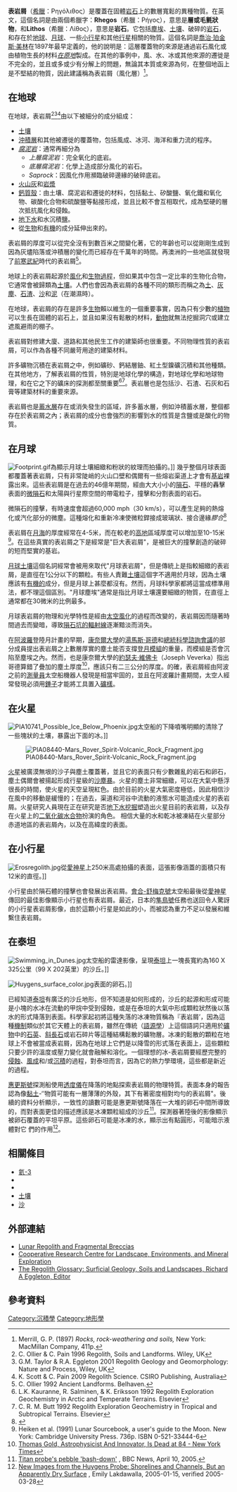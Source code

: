 '''表岩屑'''（[[希臘語|希臘]]：Ρηγόλιθος）是覆蓋在固體[[岩石|岩石]]上的數層寬鬆的異種物質。在英文，這個名詞是由兩個希臘字：'''Rhegos'''（希臘：Ρήγος），意思是'''層或毛氈狀物'''，和'''Lithos'''（希臘：Λίθος），意思是'''岩石'''。它包括[[灰塵|塵埃]]、[[土壤|土壤]]、破碎的[[岩石|岩石]]，和存在於[[地球|地球]]、[[月球|月球]]、一些[[小行星|小行星]]和其他[[行星|行星]]相關的物質。這個名詞是[[喬治·珀金斯·美林|喬治·珀金斯·美林]]在1897年最早定義的，他的說明是：這層覆蓋物的來源是通過岩石風化或由植物生長的材料''[[in_situ|在原地]]''製成。在其他的事例中，風、水、冰或其他來源的遷徙是不完全的，並且或多或少有分解上的問題，無論其本質或來源為何，在整個地函上是不堅結的物質，因此建議稱為表岩屑（風化層）<ref>Merrill, G. P. (1897) ''Rocks, rock-weathering and soils,'' New York: MacMillan Company, 411p.</ref>。

== 在地球 ==
在地球，表岩屑<ref>C. Ollier & C. Pain 1996 Regolith, Soils and Landforms. Wiley, UK</ref><ref>G.M. Taylor & R.A. Eggleton 2001 Regolith Geology and Geomorphology: Nature and Process, Wiley, UK</ref><ref>K. Scott & C. Pain 2009 Regolith Science. CSIRO Publishing, Australia</ref>由以下被細分的成分組成：
* [[土壤|土壤]]
* [[沖積層|沖積層]]和其他被遷徙的覆蓋物，包括風成、冰河、海洋和重力流的程序。
* ''[[腐泥岩|腐泥岩]]''：通常再細分為
** ''上層腐泥岩''：完全氧化的底岩。
** ''底層腐泥岩''：化學上造成部分風化的岩石。
** ''Saprock''：因風化作用瀕臨破碎邊緣的破碎底岩。
* [[火山灰|火山灰]]和[[岩漿|岩漿]]
* [[鈣質殼|鈣質殼]]：由土壤、腐泥岩和遷徙的材料，包括黏土、矽酸鹽、氧化鐵和氧化物、碳酸化合物和硫酸鹽等黏接形成，並且比較不會互相取代，成為堅硬的層次抵抗風化和侵蝕。
* [[地下水|地下水]]和水沉積[[盐_(化学)|鹽]]。
* 從[[生物|生物]]和[[有機物|有機]]的成分延伸出來的。

表岩屑的厚度可以從完全沒有到數百米之間變化著，它的年齡也可以從剛剛生成到因為灰燼陷落或沖積層的變化而已經存在千萬年的時間。再澳洲的一些地區就發現了[[前寒武紀|前寒武紀]]時代的表岩屑<ref>C. Ollier 1992 Ancient Landforms. Belhaven. </ref>。

地球上的表岩屑起源於[[風化|風化]]和[[生物|生物過程]]，但如果其中包含一定比率的生物化合物，它通常會被歸類為[[土壤|土壤]]。人們也會因為表岩屑的各種不同的類形而稱之為[[土|土]]、[[灰塵|灰塵]]、[[石渣|石渣]]、[[沙|沙]]和[[泥|泥]]（在潮濕時）。

在地球，表岩屑的存在是許多[[生物|生物]]賴以維生的一個重要事實，因為只有少數的[[植物|植物]]可以生長在固體的岩石上，並且如果沒有鬆散的材料，[[動物|動物]]就無法挖掘洞穴或建立遮風避雨的棚子。

表岩屑對修建大廈、道路和其他民生工作的建築師也很重要。不同物理性質的表岩屑，可以作為各種不同嚴苛用途的建築材料。

許多礦物沉積在表岩屑之中，例如礦砂、鈣結層鈾、紅土型鎳礦沉積和其他種類。在其他地方，了解表岩屑的性質，特別是地球化學的構造，對地球化學和地球物理，和在它之下的礦床的探測都至關重要<ref>L.K. Kauranne, R. Salminen, & K. Eriksson 1992 Regolith Exploration Geochemistry in Arctic and Temperate Terrains. Elsevier</ref><ref>C. R. M. Butt 1992 Regolith Exploration Geochemistry in Tropical and Subtropical Terrains. Elsevier</ref>。表岩層也是包括沙、石渣、石灰和石膏等建築材料的重要來源。

表岩屑也是[[蓄水層|蓄水層]]存在或消失發生的區域，許多蓄水層，例如沖積蓄水層，整個都存在於表岩屑之內；表岩屑的成分也會強烈的影響到水的性質是含鹽或是酸化的物質。

== 在月球 ==
[[File:Footprint.gif|thumb]]為顯示月球土壤細緻和粉狀的紋理而拍攝的。]]
幾乎整個月球表面都覆蓋著表岩屑，只有非常陡峭的火山口壁和偶爾有一些熔岩渠道上才會有[[基岩|基岩]]裸露出來。這些表岩屑是在過去的46億年期間，經由大大小小的[[隕石|隕石]]、平穩的轟擊表面的[[微流星體|微隕石]]和太陽與行星際空間的帶電粒子，撞擊和分割表面的岩石。

微隕石的撞擊，有時速度會超過60,000 mph（30 km/s），可以產生足夠的熱熔化或汽化部分的微塵。這種熔化和重新冷凍使微粒銲接成玻璃狀、接合邊緣''膠合''<ref>{{cite news
  | last = Mangels
  | first = John
  | title = Coping with a lunar dust-up
  | publisher = The Seattle Times
  | date = 2007-02-15
  | url = http://seattletimes.nwsource.com/html/nationworld/2003572876_moondust15.html
  | accessdate = 2007-02-16
  | deadurl = yes
  | archiveurl = https://web.archive.org/web/20070220042145/http://seattletimes.nwsource.com/html/nationworld/2003572876_moondust15.html
  | archivedate = 2007-02-20
  }}</ref> 

表岩屑在[[月海|月海]]的厚度經常在4-5米，而在較老的[[月球#表面地形|高地]]區域厚度可以增加至10-15米<ref>Heiken et al. (1991) Lunar Sourcebook, a user's guide to the Moon. New York: Cambridge University Press. 736p. ISBN 0-521-33444-6</ref>。在這些真實的表岩屑之下是經常是"巨大表岩屑"，是被巨大的撞擊創造的破碎的短而堅實的基岩。

[[月球土壤|月球土壤]]這個名詞經常會被用來取代"月球表岩屑"，但是傳統上是指較細緻的表岩屑，是直徑在1公分以下的顆粒。有些人責難[[土壤|土壤]]這個字不適用於月球，因為土壤應該有[[有機物|有機的]]成分，但是月球上甚麼都沒有。然而，月球科學家都將這當成標準用法，都不理這個區別。"月球塵埃"通常是指比月球土壤還要細緻的物質，在直徑上通常都在30微米的比例最多。

月球表岩屑的物理和光學特性是經由[[太空風化|太空風化]]的過程而改變的，表岩屑因而隨著時間過去而變暗，導致[[輻射線系統|隕石坑的輻射線]]逐漸黯淡而消失。

在[[阿波羅計畫|阿波羅]]登陸月計畫的早期，[[康奈爾大學|康奈爾大學]]的[[湯馬斯·哥德|湯馬斯·哥德]]和[[總統科學諮詢會議|總統科學諮詢會議]]的部分成員提出表岩屑之上數層厚實的塵土能否支撐[[阿波羅登月模組|登月模組]]的重量，而模組是否會沉陷至塵埃之內。然而，也是康奈爾大學的[[約瑟夫·維佛卡|約瑟夫·維佛卡]]（Joseph Veverka）指出哥德算錯了疊加的塵土厚度<ref>[http://query.nytimes.com/gst/fullpage.html?res=9F02E7D61139F937A15755C0A9629C8B63 Thomas Gold, Astrophysicist And Innovator, Is Dead at 84 - New York Times<!-- Bot generated title -->]</ref>，應該只有二三公分的厚度。的確，表岩屑經由阿波之前的[[測量員計畫|測量員]]太空船機器人發現是相當牢固的，並且在阿波羅計畫期間，太空人經常發現必須用[[錘子|錘子]]才能將工具置入[[岩芯標本|礦樣]]。

== 在火星 ==
{{main|火星土壤}}
[[File:PIA10741_Possible_Ice_Below_Phoenix.jpg|thumb]]太空船的下降噴嘴明顯的清除了一些塊狀的土壤，暴露出下面的冰。]]

[[File:PIA08440-Mars_Rover_Spirit-Volcanic_Rock_Fragment.jpg|thumb]]

[[火星|火星]]被廣漠無垠的沙子與塵土覆蓋著，並且它的表面只有少數雜亂的岩石和卵石，塵土偶爾會被揚起形成行星級的[[沙塵暴|沙塵暴]]。火星的塵土非常細緻，可以在大氣中懸浮很長的時間，使火星的天空呈現紅色。由於目前的火星大氣密度極低，因此相信沙在風中的移動是緩慢的；在過去，渠道和河谷中流動的液態水可能造成火星的表岩屑。火星研究人員現在正在研究是否[[地下水挖掘|地下水挖掘]]塑造出火星目前的表岩屑，以及存在火星上的[[二氧化碳化合物|二氧化碳水合物]]扮演的角色。
相信大量的水和乾冰被凍結在火星部分赤道地區的表岩屑內，以及在高緯度的表面。

== 在小行星 ==
[[File:Erosregolith.jpg|thumb]]從[[愛神星|愛神星]]上250米高處拍攝的表面，這張影像涵蓋的面積只有12米的直徑。]]

小行星由於隕石體的撞擊也會發展出表岩屑。[[會合-舒梅克號|會合-舒梅克號]]太空船最後從[[愛神星|愛神星]]傳回的最佳影像顯示小行星也有表岩屑。最近，日本的[[隼鳥號|隼鳥號]]任務也送回令人驚訝的小行星表岩屑影像，由於這顆小行星是如此的小，而被認為重力不足以發展和維繫住表岩屑。

== 在泰坦 ==
[[File:Swimming_in_Dunes.jpg|thumb]]太空船的雷達影像，呈現[[土衛六|泰坦]]上一塊長寬約為160 X 325公里（99 X 202英里）的沙丘。]]  

[[File:Huygens_surface_color.jpg|thumb]]表面的卵石。]]

已經知道[[土衛六|泰坦]]有廣泛的沙丘地形，但不知道是如何形成的，沙丘的起源和形成可能是小塊的水冰在流動的甲烷中受到侵蝕，或是在泰坦的大氣中形成顆粒狀然後以落水的形式降落到表面。科學家起初將這種失落的冰凍物質稱為『表岩屑’，因為這種[[機制|機制]]類似於其它天體上的表岩屑，雖然在傳統（[[語源學|語源學]]）上這個語詞只適用於[[礦物|礦物]]中的[[石英|石英]]、[[斜長石|斜長石]]或岩石碎片等這種結構鬆散的礦物層。冰凍的鬆散的顆粒在地球上不會被當成表岩屑，因為在地球上它們是以降雪的形式落在表面上，這些顆粒只要少許的溫度或壓力變化就會融解和溶化。一個理想的冰-表岩屑要經歷完整的[[侵蝕|侵蝕]]、[[風成|風成]]和/或[[沉積|沉積]]的過程，對泰坦而言，因為它的熱力學環境，這些都是新近的過程。

[[惠更斯號|惠更斯號]]探測船使用[[透度儀|透度儀]]在降落的地點探索表岩屑的物理特質。表面本身的報告認為像[[黏土|黏土]]-‘’物質可能有一層薄薄的外殼，其下有著密度相對均勻的表岩屑"。後續的資料分析顯示，一致性的讀數可能是惠更斯號降落在一大堆的卵石中間所導致的，而對表面更佳的描述應該是冰凍顆粒組成的沙丘<ref>[http://news.bbc.co.uk/1/hi/sci/tech/4417503.stm Titan probe's pebble 'bash-down'] {{Wayback|url=http://news.bbc.co.uk/1/hi/sci/tech/4417503.stm |date=20070313143238 }}, BBC News, April 10, 2005.</ref>。探測器著陸後的影像顯示被卵石覆蓋的平坦平原。這些卵石可能是冰凍的水，顯示出有點圓形，可能暗示液體對它 們的作用<ref>[http://www.planetary.org/news/2005/0115_The_Planetary_Societys_Huygens_Weblog.html New Images from the Huygens Probe: Shorelines and Channels, But an Apparently Dry Surface] {{Wayback|url=http://www.planetary.org/news/2005/0115_The_Planetary_Societys_Huygens_Weblog.html |date=20060906090904 }}, Emily Lakdawalla, 2005-01-15, verified 2005-03-28</ref>。

== 相關條目 ==
* [[氦-3|氦-3]]
* {{link-en|當地資源運用|In-situ resource utilization}}
* {{link-en|月球表岩屑模擬|Lunar regolith simulant}}
* [[土壤|土壤]]
* [[沙|沙]]

== 外部連結 ==
* [http://epsc.wustl.edu/admin/resources/meteorites/lunar/regolith_breccia.htm Lunar Regolith and Fragmental Breccias]{{Dead link|date=2020年7月 |bot=InternetArchiveBot |fix-attempted=yes }}
* [http://crcleme.org.au/ Cooperative Research Centre for Landscape, Environments, and Mineral Exploration] {{Wayback|url=http://crcleme.org.au/ |date=20021023065423 }}
* [http://crcleme.org.au/Pubs/Monographs/RegolithGlossary.pdf The Regolith Glossary: Surficial Geology, Soils and Landscapes, Richard A Eggleton, Editor] {{Wayback|url=http://crcleme.org.au/Pubs/Monographs/RegolithGlossary.pdf |date=20090226184908 }}

== 參考資料 ==
{{reflist}}

[[Category:沉積學|Category:沉積學]]
[[Category:地形學|Category:地形學]]